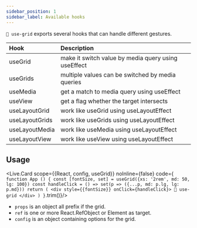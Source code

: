 ---
sidebar_position: 1
sidebar_label: Available hooks
---

`🤏 use-grid`‌ exports several hooks that can handle different gestures.

Hook | Description
:-|:-
useGrid | make it switch value by media query using useEffect
useGrids | multiple values can be switched by media queries
useMedia | get a match to media query using useEffect
useView | get a flag whether the target intersects
useLayoutGrid | work like useGrid using useLayoutEffect
useLayoutGrids | work like useGrids using useLayoutEffect
useLayoutMedia | work like useMedia using useLayoutEffect
useLayoutView | work like useView using useLayoutEffect

## Usage



<Live.Card scope={{React, config, useGrid}} noInline={false} code={`
function App () {
  const [fontSize, set] = useGrid({xs: '2rem', md: 50, lg: 100})
  const handleClick = () => set(p => ({...p, md: p.lg, lg: p.md}))
  return (
    <div
      style={{fontSize}}
      onClick={handleClick}>
      🤏 use-grid
    </div>
  )
}`.trim()}/>

- `props` is an object all prefix if the grid.
- `ref` is one or more React.RefObject or Element as target.
- `config` is an object containing options for the grid.
